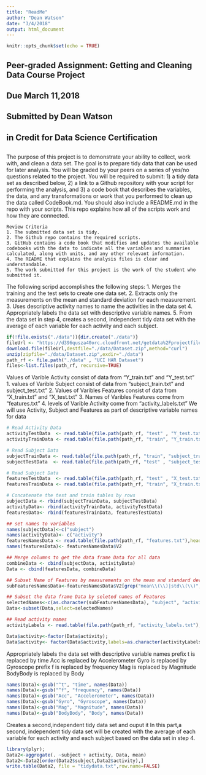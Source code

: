 ```yaml
---
title: "ReadMe"
author: "Dean Watson"
date: "3/4/2018"
output: html_document
---
```


```r
knitr::opts_chunk$set(echo = TRUE)
```
##  Peer-graded Assignment: Getting and Cleaning Data Course Project
##  Due March 11,2018
##  Submitted by Dean Watson
##  in Credit for Data Science Certification
##
The purpose of this project is to demonstrate your ability to collect, work with, 
and clean a data set. The goal is to prepare tidy data that can be used for later 
analysis. You will be graded by your peers on a series of yes/no questions related 
to the project. You will be required to submit: 1) a tidy data set as described below, 
2) a link to a Github repository with your script for performing the analysis, and 
3) a code book that describes the variables, the data, and any transformations or 
work that you performed to clean up the data called CodeBook.md. You should also 
include a README.md in the repo with your scripts. This repo explains how all of the 
scripts work and how they are connected.

    Review Criteria
    1. The submitted data set is tidy.
    2. The Github repo contains the required scripts.
    3. GitHub contains a code book that modifies and updates the available codebooks with the data to indicate all the variables and summaries calculated, along with units, and any other relevant information.
    4. The README that explains the analysis files is clear and understandable.
    5. The work submitted for this project is the work of the student who submitted it.

 The following scripd accomplishes the following steps:
    1. Merges the training and the test sets to create one data set.
    2. Extracts only the measurements on the mean and standard deviation for each measurement.
    3. Uses descriptive activity names to name the activities in the data set
    4. Appropriately labels the data set with descriptive variable names.
    5. From the data set in step 4, creates a second, independent tidy data set with the average of each variable for each activity and each subject.

```r
if(!file.exists("./data")){dir.create("./data")}
fileUrl <- "https://d396qusza40orc.cloudfront.net/getdata%2Fprojectfiles%2FUCI%20HAR%20Dataset.zip"
download.file(fileUrl,destfile="./data/Dataset.zip",method="curl")
unzip(zipfile="./data/Dataset.zip",exdir="./data")
path_rf <- file.path("./data" , "UCI HAR Dataset")
files<-list.files(path_rf, recursive=TRUE)
```
Values of Varible Activity consist of data from “Y_train.txt” and “Y_test.txt”
   1. values of Varible Subject consist of data from “subject_train.txt” and subject_test.txt"
   2. Values of Varibles Features consist of data from “X_train.txt” and “X_test.txt”
   3. Names of Varibles Features come from “features.txt”
   4. levels of Varible Activity come from “activity_labels.txt”
  We will use Activity, Subject and Features as part of descriptive variable names for data
```r
# Read Activity Data 
activityTestData  <- read.table(file.path(path_rf, "test" , "Y_test.txt" ),header = FALSE)
activityTrainData <- read.table(file.path(path_rf, "train", "Y_train.txt"),header = FALSE)

# Read Subject Data 
subjectTrainData <- read.table(file.path(path_rf, "train", "subject_train.txt"),header = FALSE)
subjectTestData  <- read.table(file.path(path_rf, "test" , "subject_test.txt"),header = FALSE)

# Read Subject Data 
featuresTestData  <- read.table(file.path(path_rf, "test" , "X_test.txt" ),header = FALSE)
featuresTrainData <- read.table(file.path(path_rf, "train", "X_train.txt"),header = FALSE)

# Concatenate the test and train tables by rows
subjectData <- rbind(subjectTrainData, subjectTestData)
activityData<- rbind(activityTrainData, activityTestData)
featuresData<- rbind(featuresTrainData, featuresTestData)

## set names to variables
names(subjectData)<-c("subject")
names(activityData)<- c("activity")
featuresNamesData <- read.table(file.path(path_rf, "features.txt"),head=FALSE)
names(featuresData)<- featuresNamesData$V2

## Merge columns to get the data frame Data for all data
combineData <- cbind(subjectData, activityData)
Data <- cbind(featuresData, combineData)

## Subset Name of Features by measurements on the mean and standard deviation( used grep)
subFeaturesNamesData<-featuresNamesData$V2[grep("mean\\(\\)|std\\(\\)", featuresNamesData$V2)]

## Subset the data frame Data by seleted names of Features
selectedNames<-c(as.character(subFeaturesNamesData), "subject", "activity" )
Data<-subset(Data,select=selectedNames)

## Read activity names
activityLabels <- read.table(file.path(path_rf, "activity_labels.txt"),header = FALSE)

Data$activity<-factor(Data$activity);
Data$activity<- factor(Data$activity,labels=as.character(activityLabels$V2))

```
  Appropriately labels the data set with descriptive variable names
 prefix t  is replaced by  time
 Acc is replaced by Accelerometer
 Gyro is replaced by Gyroscope
 prefix f is replaced by frequency
 Mag is replaced by Magnitude
 BodyBody is replaced by Body 
```r
names(Data)<-gsub("^t", "time", names(Data))
names(Data)<-gsub("^f", "frequency", names(Data))
names(Data)<-gsub("Acc", "Accelerometer", names(Data))
names(Data)<-gsub("Gyro", "Gyroscope", names(Data))
names(Data)<-gsub("Mag", "Magnitude", names(Data))
names(Data)<-gsub("BodyBody", "Body", names(Data))

```
  Creates a second,independent tidy data set and ouput it
In this part,a second, independent tidy data set will be created with the average 
of each variable for each activity and each subject  based on the data set in step 4. 
```r
library(plyr);
Data2<-aggregate(. ~subject + activity, Data, mean)
Data2<-Data2[order(Data2$subject,Data2$activity),]
write.table(Data2, file = "tidydata.txt",row.name=FALSE)

```




